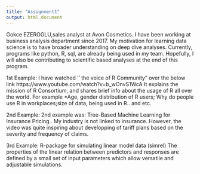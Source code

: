 ---
title: "Assignment1"
output: html_document
---

Gokce EZEROGLU,sales analyst at Avon Cosmetics. I have been working at business analysis department since 2017. My motivation for learning data science is to have broader understanding on deep dive analyses. Currently, programs like python, R, sql, are already being used in my team. Hopefully,  I will also be contributing to scientific based analyses at the end of this program.



1st Example:
I have watched '' the voice of R Community" over  the below link
https://www.youtube.com/watch?v=b_wOnvS1WcA
It  explains the mission of R Consortium, and shares  brief info about the usage of R all over  the world. 
For example
*Age, gender distribution of R users; Why do people use R in workplaces;size of data, being used in R.. and etc.

2nd Example:
2nd example was: Tree-Based Machine Learning for Insurance Pricing.. My industry is not linked to insurance. However,  the video was quite inspiring about developping of tariff plans based on the severity and frequency of claims.

3rd Example:
R-package for simulating linear model data (simrel)
 The properties of the linear relation between predictors and responses are defined by a small set of input parameters which allow versatile and adjustable simulations.





